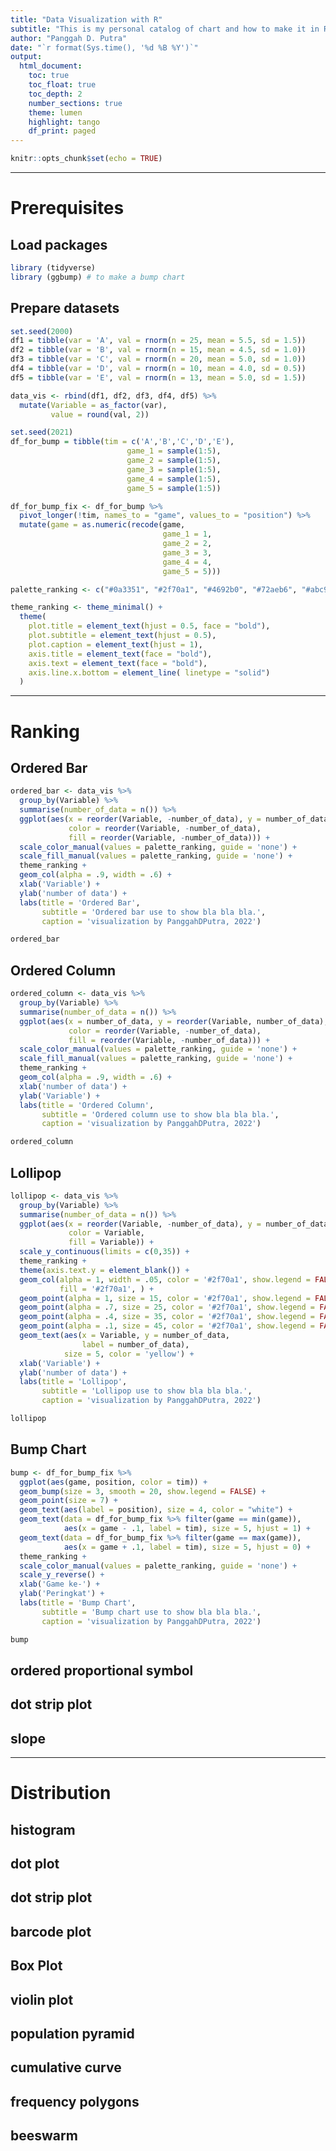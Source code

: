 ```yaml
---
title: "Data Visualization with R"
subtitle: "This is my personal catalog of chart and how to make it in R"
author: "Panggah D. Putra"
date: "`r format(Sys.time(), '%d %B %Y')`"
output:
  html_document:
    toc: true
    toc_float: true
    toc_depth: 2
    number_sections: true
    theme: lumen
    highlight: tango
    df_print: paged
---
```


```r
knitr::opts_chunk$set(echo = TRUE)
```

***

# Prerequisites

## Load packages

```r

library (tidyverse)
library (ggbump) # to make a bump chart

```

## Prepare datasets

```r

set.seed(2000)
df1 = tibble(var = 'A', val = rnorm(n = 25, mean = 5.5, sd = 1.5))
df2 = tibble(var = 'B', val = rnorm(n = 15, mean = 4.5, sd = 1.0))
df3 = tibble(var = 'C', val = rnorm(n = 20, mean = 5.0, sd = 1.0))
df4 = tibble(var = 'D', val = rnorm(n = 10, mean = 4.0, sd = 0.5))
df5 = tibble(var = 'E', val = rnorm(n = 13, mean = 5.0, sd = 1.5))

data_vis <- rbind(df1, df2, df3, df4, df5) %>%
  mutate(Variable = as_factor(var),
         value = round(val, 2))

```

```r

set.seed(2021)
df_for_bump = tibble(tim = c('A','B','C','D','E'),
                          game_1 = sample(1:5),
                          game_2 = sample(1:5),
                          game_3 = sample(1:5),
                          game_4 = sample(1:5),
                          game_5 = sample(1:5))

df_for_bump_fix <- df_for_bump %>%
  pivot_longer(!tim, names_to = "game", values_to = "position") %>%
  mutate(game = as.numeric(recode(game,
                                  game_1 = 1,
                                  game_2 = 2,
                                  game_3 = 3,
                                  game_4 = 4,
                                  game_5 = 5)))

```

```r

palette_ranking <- c("#0a3351", "#2f70a1", "#4692b0", "#72aeb6", "#abc9c8")

```

```r

theme_ranking <- theme_minimal() +
  theme(
    plot.title = element_text(hjust = 0.5, face = "bold"),
    plot.subtitle = element_text(hjust = 0.5),
    plot.caption = element_text(hjust = 1),
    axis.title = element_text(face = "bold"),
    axis.text = element_text(face = "bold"),
    axis.line.x.bottom = element_line( linetype = "solid")
  )

```

***

# Ranking

## Ordered Bar

```r

ordered_bar <- data_vis %>%
  group_by(Variable) %>%
  summarise(number_of_data = n()) %>%
  ggplot(aes(x = reorder(Variable, -number_of_data), y = number_of_data,
             color = reorder(Variable, -number_of_data),
             fill = reorder(Variable, -number_of_data))) +
  scale_color_manual(values = palette_ranking, guide = 'none') +
  scale_fill_manual(values = palette_ranking, guide = 'none') +
  theme_ranking +
  geom_col(alpha = .9, width = .6) +
  xlab('Variable') +
  ylab('number of data') +
  labs(title = 'Ordered Bar',
       subtitle = 'Ordered bar use to show bla bla bla.',
       caption = 'visualization by PanggahDPutra, 2022')

```

```r
ordered_bar
```

## Ordered Column

```r

ordered_column <- data_vis %>%
  group_by(Variable) %>%
  summarise(number_of_data = n()) %>%
  ggplot(aes(x = number_of_data, y = reorder(Variable, number_of_data),
             color = reorder(Variable, -number_of_data),
             fill = reorder(Variable, -number_of_data))) +
  scale_color_manual(values = palette_ranking, guide = 'none') +
  scale_fill_manual(values = palette_ranking, guide = 'none') +
  theme_ranking +
  geom_col(alpha = .9, width = .6) +
  xlab('number of data') +
  ylab('Variable') +
  labs(title = 'Ordered Column',
       subtitle = 'Ordered column use to show bla bla bla.',
       caption = 'visualization by PanggahDPutra, 2022')

```

```r
ordered_column
```

## Lollipop

```r

lollipop <- data_vis %>%
  group_by(Variable) %>%
  summarise(number_of_data = n()) %>%
  ggplot(aes(x = reorder(Variable, -number_of_data), y = number_of_data,
             color = Variable,
             fill = Variable)) +
  scale_y_continuous(limits = c(0,35)) +
  theme_ranking +
  theme(axis.text.y = element_blank()) +
  geom_col(alpha = 1, width = .05, color = '#2f70a1', show.legend = FALSE,
           fill = '#2f70a1', ) +
  geom_point(alpha = 1, size = 15, color = '#2f70a1', show.legend = FALSE) +
  geom_point(alpha = .7, size = 25, color = '#2f70a1', show.legend = FALSE) +
  geom_point(alpha = .4, size = 35, color = '#2f70a1', show.legend = FALSE) +
  geom_point(alpha = .1, size = 45, color = '#2f70a1', show.legend = FALSE) +
  geom_text(aes(x = Variable, y = number_of_data,
                label = number_of_data), 
            size = 5, color = 'yellow') +
  xlab('Variable') +
  ylab('number of data') +
  labs(title = 'Lollipop',
       subtitle = 'Lollipop use to show bla bla bla.',
       caption = 'visualization by PanggahDPutra, 2022')

```

```r
lollipop
```

## Bump Chart

```r
bump <- df_for_bump_fix %>%
  ggplot(aes(game, position, color = tim)) +
  geom_bump(size = 3, smooth = 20, show.legend = FALSE) +
  geom_point(size = 7) +
  geom_text(aes(label = position), size = 4, color = "white") +
  geom_text(data = df_for_bump_fix %>% filter(game == min(game)),
            aes(x = game - .1, label = tim), size = 5, hjust = 1) +
  geom_text(data = df_for_bump_fix %>% filter(game == max(game)),
            aes(x = game + .1, label = tim), size = 5, hjust = 0) +
  theme_ranking +
  scale_color_manual(values = palette_ranking, guide = 'none') +
  scale_y_reverse() +
  xlab('Game ke-') +
  ylab('Peringkat') +
  labs(title = 'Bump Chart',
       subtitle = 'Bump chart use to show bla bla bla.',
       caption = 'visualization by PanggahDPutra, 2022')

```

```r
bump
```

## ordered proportional symbol 
## dot strip plot 
## slope

***

# Distribution
## histogram
## dot plot 
## dot strip plot 
## barcode plot 
## Box Plot 
## violin plot 
## population pyramid 
## cumulative curve 
## frequency polygons 
## beeswarm 
